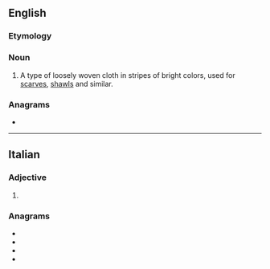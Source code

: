 {{also|Algerine}}
==English==

===Etymology===
{{suffix|en|Algiers|ine}}

===Noun===
{{en-noun|-|s}}

# A type of loosely woven cloth in stripes of bright colors, used for [[scarf|scarves]], [[shawl]]s and similar.

===Anagrams===
* {{anagrams|en|a=aeegilnr|lagerine|regaline}}

----

==Italian==

===Adjective===
{{head|it|adjective form}}

# {{feminine plural of|it|algerino}}

===Anagrams===
* {{l|it|generali}}
* {{l|it|lagnerei}}
* {{l|it|laringee}}
* {{l|it|legnerai}}